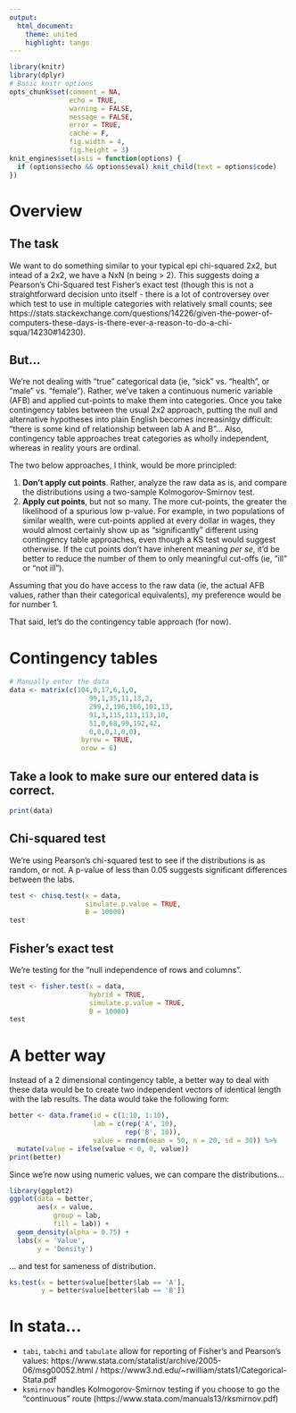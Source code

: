 ```yaml
---
output:
  html_document:
    theme: united
    highlight: tango
---
```


```r
library(knitr)
library(dplyr)
# Basic knitr options
opts_chunk$set(comment = NA, 
               echo = TRUE, 
               warning = FALSE, 
               message = FALSE, 
               error = TRUE, 
               cache = F,
               fig.width = 4,
               fig.height = 3)
knit_engines$set(asis = function(options) {
  if (options$echo && options$eval) knit_child(text = options$code)
})
```

# Overview

## The task 

We want to do something similar to your typical epi chi-squared 2x2, but intead of a 2x2, we have a NxN (n being > 2). This suggests doing a Pearson's Chi-Squared test Fisher's exact test (though this is not a straightforward decision unto itself - there is a lot of controversey over which test to use in multiple categories with relatively small counts; see https://stats.stackexchange.com/questions/14226/given-the-power-of-computers-these-days-is-there-ever-a-reason-to-do-a-chi-squa/14230#14230).

## But...

We're not dealing with "true" categorical data (ie, "sick" vs. "health", or "male" vs. "female"). Rather, we've taken a continuous numeric variable (AFB) and applied cut-points to make them into categories. Once you take contingency tables between the usual 2x2 approach, putting the null and alternative hypotheses into plain English becomes increasinlgy difficult: "there is some kind of relationship between lab A and B"... Also, contingency table approaches treat categories as wholly independent, whereas in reality yours are ordinal.

The two below approaches, I think, would be more principled:

1. **Don't apply cut points**. Rather, analyze the raw data as is, and compare the distributions using a two-sample Kolmogorov-Smirnov test.  
2. **Apply cut points**, but not so many. The more cut-points, the greater the likelihood of a spurious low p-value. For example, in two populations of similar wealth, were cut-points applied at every dollar in wages, they would almost certainly show up as "significantly" different using contingency table approaches, even though a KS test would suggest otherwise. If the cut points don't have inherent meaning _per se_, it'd be better to reduce the number of them to only meaningful cut-offs (ie, "ill" or "not ill").

Assuming that you do have access to the raw data (ie, the actual AFB values, rather than their categorical equivalents), my preference would be for number 1.


That said, let's do the contingency table approach (for now).

# Contingency tables

```r
# Manually enter the data
data <- matrix(c(104,0,17,6,1,0,
                    99,1,35,11,13,2,
                    299,2,196,166,101,13,
                    91,3,115,113,113,10,
                    51,0,68,99,192,42,
                    0,0,0,1,0,0),
                  byrow = TRUE,
                  nrow = 6)
```


## Take a look to make sure our entered data is correct.

```r
print(data)
```

## Chi-squared test

We're using Pearson's chi-squared test to see if the distributions is as random, or not. A p-value of less than 0.05 suggests significant differences between the labs.

```r
test <- chisq.test(x = data,
                   simulate.p.value = TRUE,
                   B = 10000)
test
```

## Fisher's exact test


We're testing for the "null independence of rows and columns".

```r
test <- fisher.test(x = data,
                    hybrid = TRUE,
                    simulate.p.value = TRUE,
                    B = 10000)
test
```

# A better way

Instead of a 2 dimensional contingency table, a better way to deal with these data would be to create two independent vectors of identical length with the lab results. The data would take the following form:

```r
better <- data.frame(id = c(1:10, 1:10),
                     lab = c(rep('A', 10),
                             rep('B', 10)),
                     value = rnorm(mean = 50, n = 20, sd = 30)) %>%
  mutate(value = ifelse(value < 0, 0, value))
print(better)
```

Since we're now using numeric values, we can compare the distributions...

```r
library(ggplot2)
ggplot(data = better,
       aes(x = value,
           group = lab,
           fill = lab)) +
  geom_density(alpha = 0.75) +
  labs(x = 'Value',
       y = 'Density')
```

... and test for sameness of distribution.

```r
ks.test(x = better$value[better$lab == 'A'],
        y = better$value[better$lab == 'B'])
```


# In stata...

- `tabi`, `tabchi` and `tabulate` allow for reporting of Fisher's and Pearson's values: https://www.stata.com/statalist/archive/2005-06/msg00052.html / https://www3.nd.edu/~rwilliam/stats1/Categorical-Stata.pdf 
- `ksmirnov` handles Kolmogorov-Smirnov testing if you choose to go the "continuous" route (https://www.stata.com/manuals13/rksmirnov.pdf)
